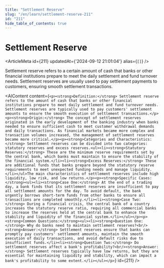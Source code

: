 ```yaml
---
title: "Settlement Reserve"
slug: "/en/learn/settlement-reserve-211"
id: "211"
hide_table_of_contents: true
---
```



# Settlement Reserve

<ArticleMeta id={211} updatedAt={'2024-09-12 21:01:04'} alias={`[]`} />
<div className='border-solid border-b border-t-0 my-4 border-[var(--ifm-color-gray-300)]' />

Settlement reserve refers to a certain amount of cash that banks or other financial institutions prepare to meet the daily settlement and fund turnover needs. Settlement reserves are usually used to pay settlement payments to customers, ensuring smooth settlement transactions.

<AIContent content={`<p><strong>Definition:</strong> Settlement reserve refers to the amount of cash that banks or other financial institutions prepare to meet daily settlement and fund turnover needs. Settlement reserves are typically used to pay customers' settlement amounts to ensure the smooth execution of settlement transactions.</p><p><strong>Origin:</strong> The concept of settlement reserves originated in the early development of the banking industry when banks needed to ensure sufficient cash to meet customer withdrawal demands and daily transactions. As financial markets became more complex and transaction volumes increased, the management of settlement reserves became more critical.</p><p><strong>Categories and Characteristics:</strong> Settlement reserves can be divided into two categories: statutory reserves and excess reserves.<ul><li><strong>Statutory Reserves:</strong> These are the minimum reserve requirements set by the central bank, which banks must maintain to ensure the stability of the financial system.</li><li><strong>Excess Reserves:</strong> These are additional funds that banks prepare beyond the statutory reserve requirements to meet unexpected funding needs and manage liquidity.</li></ul>The main characteristics of settlement reserves include high liquidity, low risk, and low returns.</p><p><strong>Specific Cases:</strong><ul><li><strong>Case One:</strong> At the end of a trading day, a bank finds that its settlement reserves are insufficient to pay all settlement amounts for the day. To avoid default, the bank urgently borrows short-term funds from other banks to ensure all transactions are completed smoothly.</li><li><strong>Case Two:</strong> During a financial crisis, the central bank of a country increases the statutory reserve ratio, requiring all commercial banks to increase the reserves held at the central bank to enhance the stability and liquidity of the financial system.</li></ul></p><p><strong>Common Questions:</strong><ul><li><strong>Question One:</strong> Why do banks need to maintain settlement reserves?<br/><strong>Answer:</strong> Settlement reserves ensure that banks can promptly pay customers' settlement amounts, maintain the smooth execution of daily transactions, and avoid default risks due to insufficient funds.</li><li><strong>Question Two:</strong> Do settlement reserves affect a bank's profitability?<br/><strong>Answer:</strong> Settlement reserves typically have low returns, but they are essential for maintaining liquidity and stability, which can impact a bank's profitability to some extent.</li></ul></p>`} id={211} />

